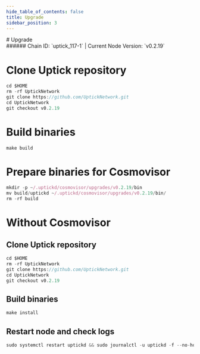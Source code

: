 ```yaml
---
hide_table_of_contents: false
title: Upgrade
sidebar_position: 3
---
```


<div class="h1-with-icon icon-uptick">
# Upgrade
</div>
###### Chain ID: `uptick_117-1` | Current Node Version: `v0.2.19`


# Clone Uptick repository
```js
cd $HOME
rm -rf UptickNetwork
git clone https://github.com/UptickNetwork.git
cd UptickNetwork
git checkout v0.2.19
 ```

# Build binaries
```js
make build
 ```

# Prepare binaries for Cosmovisor
```js
mkdir -p ~/.uptickd/cosmovisor/upgrades/v0.2.19/bin
mv build/uptickd ~/.uptickd/cosmovisor/upgrades/v0.2.19/bin/
rm -rf build
```

# Without Cosmovisor
## Clone Uptick repository
```js
cd $HOME
rm -rf UptickNetwork
git clone https://github.com/UptickNetwork.git
cd UptickNetwork
git checkout v0.2.19
 ```

## Build binaries
```js
make install
 ```

## Restart node and check logs
```js
sudo systemctl restart uptickd && sudo journalctl -u uptickd -f --no-hostname -o cat
```